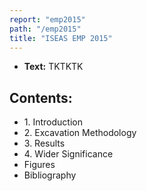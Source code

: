 ```yaml
---
report: "emp2015"
path: "/emp2015"
title: "ISEAS EMP 2015"
---
```




 - **Text:** TKTKTK

## Contents:

 - <BaseLink href="/emp2015/text/introduction">1. Introduction</BaseLink>
 - <BaseLink href="/emp2015/text/excavationmethodology">2. Excavation Methodology</BaseLink>
 - <BaseLink href="/emp2015/text/results">3. Results</BaseLink>
 - <BaseLink href="/emp2015/text/widersignificance">4. Wider Significance</BaseLink>
 - <BaseLink href="/emp2015/text/figures">Figures</BaseLink>
 - <BaseLink href="/emp2015/text/bibliography">Bibliography</BaseLink>


